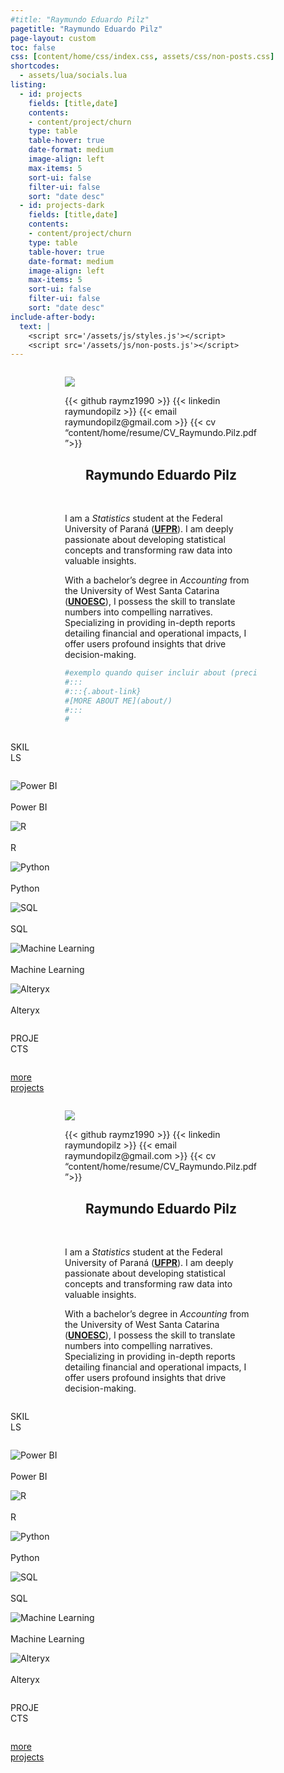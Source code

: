 ```yaml
---
#title: "Raymundo Eduardo Pilz"
pagetitle: "Raymundo Eduardo Pilz"
page-layout: custom
toc: false
css: [content/home/css/index.css, assets/css/non-posts.css]
shortcodes:
  - assets/lua/socials.lua
listing: 
  - id: projects
    fields: [title,date]
    contents: 
    - content/project/churn
    type: table
    table-hover: true
    date-format: medium
    image-align: left
    max-items: 5
    sort-ui: false
    filter-ui: false
    sort: "date desc"
  - id: projects-dark
    fields: [title,date]
    contents: 
    - content/project/churn
    type: table
    table-hover: true
    date-format: medium
    image-align: left
    max-items: 5
    sort-ui: false
    filter-ui: false
    sort: "date desc"
include-after-body:
  text: |
    <script src='/assets/js/styles.js'></script>
    <script src='/assets/js/non-posts.js'></script>
---
```


:::: light-mode

:::: {.columns}

::: {.column .col-v-center width="15%"}
:::

::: {.column .col-v-center width="70%"}

::: {.portrait}
![](static/img/avatar.jpg){.profile-pic}


:::{.socials .text-center .col-v-center}
{{< github raymz1990 >}}
{{< linkedin raymundopilz >}}
{{< email raymundopilz@gmail.com >}}
{{< cv "content/home/resume/CV_Raymundo.Pilz.pdf">}}
:::

:::

::: {.blank-space}
:::

<div style="text-align: center;">
# Raymundo Eduardo Pilz
<br>
</div>

::: {.home-intro}
I am a *Statistics* student at the Federal University of Paraná (**[UFPR](https://ufpr.br/)**). I am deeply passionate about developing statistical concepts and transforming raw data into valuable insights.

With a bachelor's degree in *Accounting* from the University of West Santa Catarina (**[UNOESC](https://www.unoesc.edu.br/)**), I possess the skill to translate numbers into compelling narratives. Specializing in providing in-depth reports detailing financial and operational impacts, I offer users profound insights that drive decision-making.

```r
#exemplo quando quiser incluir about (precisa excluir o bloco de codigo)
#:::
#:::{.about-link}
#[MORE ABOUT ME](about/)
#:::
#
```

:::
:::

::: {.column .col-v-center width="20%"}
:::

::::


::::{.columns}
::: {.light-section}
::: {.column .col-v-center width="15%"}
:::

::: {.column .col-v-center width="70%"}

::: {.light-header}
SKILLS
:::
:::

:::

::::

:::: {.columns}
::: {.light-bg}

::: {.column .col-v-center width="15%"}
:::

::: {.skills}
::: {layout-ncol=3}

![Power BI](content/home/skills/img/microsoft-power-bi.svg)
<br> <br>
Power BI

![R](content/home/skills/img/r.svg)
<br> <br>
R

![Python](content/home/skills/img/python.svg)
<br> <br>
Python

![SQL](content/home/skills/img/postgresql.svg)
<br> <br>
SQL

![Machine Learning](content/home/skills/img/machine-learning-model.svg)
<br> <br>
Machine Learning

![Alteryx](content/home/skills/img/alteryx.svg)
<br> <br>
Alteryx

:::
:::

::: {.column .col-v-center width="20%"}
:::

:::
::::

::::{.columns}
::: {.light-section}
::: {.column .col-v-center width="15%"}
:::

::: {.column .col-v-center width="70%"}

::: {.light-header}
PROJECTS
:::
:::

:::

::::


::::{.columns}
::: {.light-bg}

::: {.column .col-v-center width="15%"}
:::

::: {.column .col-v-center width="70%"}

:::{#projects}
:::

::: {.all-link}
[more projects](project/)
:::
:::

:::
::::

::::




:::: dark-mode

:::: {.columns}

::: {.column .col-v-center width="15%"}
:::

::: {.column .col-v-center width="70%"}

::: {.portrait}
![](static/img/avatar.jpg){.profile-pic}


:::{.socials .text-center .col-v-center}
{{< github raymz1990 >}}
{{< linkedin raymundopilz >}}
{{< email raymundopilz@gmail.com >}}
{{< cv "content/home/resume/CV_Raymundo.Pilz.pdf">}}
:::

:::

::: {.blank-space}
:::

<div style="text-align: center;">
# Raymundo Eduardo Pilz
<br>
</div>

::: {.home-intro}
I am a *Statistics* student at the Federal University of Paraná (**[UFPR](https://ufpr.br/)**). I am deeply passionate about developing statistical concepts and transforming raw data into valuable insights.

With a bachelor's degree in *Accounting* from the University of West Santa Catarina (**[UNOESC](https://www.unoesc.edu.br/)**), I possess the skill to translate numbers into compelling narratives. Specializing in providing in-depth reports detailing financial and operational impacts, I offer users profound insights that drive decision-making.

:::
:::

::: {.column .col-v-center width="20%"}
:::

::::


::::{.columns}
::: {.dark-section}
::: {.column .col-v-center width="15%"}
:::

::: {.column .col-v-center width="70%"}

::: {.dark-header}
SKILLS
:::
:::

:::

::::

:::: {.columns}
::: {.dark-bg}

::: {.column .col-v-center width="15%"}
:::

::: {.skills}
::: {layout-ncol=3}

![Power BI](content/home/skills/img/microsoft-power-bi.svg)
<br> <br>
Power BI

![R](content/home/skills/img/r.svg)
<br> <br>
R

![Python](content/home/skills/img/python.svg)
<br> <br>
Python

![SQL](content/home/skills/img/postgresql.svg)
<br> <br>
SQL

![Machine Learning](content/home/skills/img/machine-learning-model.svg)
<br> <br>
Machine Learning

![Alteryx](content/home/skills/img/alteryx.svg)
<br> <br>
Alteryx

:::
:::

::: {.column .col-v-center width="20%"}
:::

:::
::::

::::{.columns}
::: {.dark-section}
::: {.column .col-v-center width="15%"}
:::

::: {.column .col-v-center width="70%"}

::: {.light-header}
PROJECTS
:::
:::

:::

::::


::::{.columns}
::: {.dark-bg}

::: {.column .col-v-center width="15%"}
:::

::: {.column .col-v-center width="70%"}

:::{#projects-dark}
:::

::: {.all-link}
[more projects](project/)
:::
:::

:::
::::

::::